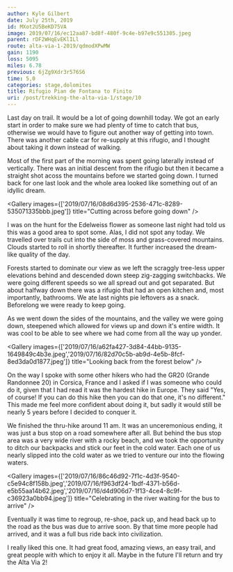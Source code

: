 ```yaml
---
author: Kyle Gilbert
date: July 25th, 2019
id: MXot2U5BeKD75VA
image: 2019/07/16/ec12aa87-bd8f-480f-9c4e-b97e9c551305.jpeg
parent: rDF2WHqEvEKlILl
route: alta-via-1-2019/qdmodXPwMW
gain: 1190
loss: 5095
miles: 6.78
previous: 6jZg9Xdr3r576S6
time: 5,0
categories: stage,dolomites
title: Rifugio Pian de Fontana to Finito
uri: /post/trekking-the-alta-via-1/stage/10
---
```


<Stats />

<Route />

Last day on trail. It would be a lot of going downhill today. We got an early
start in order to make sure we had plenty of time to catch that bus, otherwise
we would have to figure out another way of getting into town. There was another
cable car for re-supply at this rifugio, and I thought about taking it down
instead of walking.

Most of the first part of the morning was spent going laterally instead of
vertically. There was an initial descent from the rifugio but then it became a
straight shot acoss the mountains before we started going down. I turned back
for one last look and the whole area looked like something out of an idyllic
dream.

<Gallery images={['2019/07/16/08d6d395-2536-471c-8289-535071335bbb.jpeg']} title="Cutting across before going down" />

I was on the hunt for the Edelweiss flower as someone last night had told us
this was a good area to spot some. Alas, I did not spot any today. We travelled
over trails cut into the side of moss and grass-covered mountains. Clouds
started to roll in shortly thereafter. It further increased the dream-like
quality of the day.

Forests started to dominate our view as we left the scraggly tree-less upper
elevations behind and descended down steep zig-zagging switchbacks. We were
going different speeds so we all spread out and got separated. But about
halfway down there was a rifugio that had an open kitchen and, most importantly,
bathrooms. We ate last nights pie leftovers as a snack. Beforelong we were ready
to keep going.

As we went down the sides of the mountains, and the valley we were going down,
steepened which allowed for views up and down it's entire width. It was cool to
be able to see where we had come from all the way up yonder.

<Gallery images={['2019/07/16/a62fa427-3d84-44bb-9135-1649849c4b3e.jpeg','2019/07/16/82d70c5b-ab9d-4e5b-8fcf-8ed3da0d1877.jpeg']} title="Looking back from the forest below" />

On the way I spoke with some other hikers who had the GR20 (Grande Randonnee 20)
in Corsica, France and I asked if I was someone who could do it, given that I had
read it was the hardest hike in Europe. They said "Yes, of course! If you can do
this hike then you can do that one, it's no different." This made me feel more
confident about doing it, but sadly it would still be nearly 5 years before I
decided to conquer it.

We finished the thru-hike around 11 am. It was an unceremonious ending,
it was just a bus stop on a road somewhere after all. But behind the bus stop
area was a very wide river with a rocky beach, and we took the opportunity to
ditch our backpacks and stick our feet in the cold water. Each one of us nearly
slipped into the cold water as we tried to venture our into the flowing waters.

<Gallery images={['2019/07/16/86c46d92-7f1c-4d3f-9540-c5e94c8f158b.jpeg','2019/07/16/f963df24-1bdf-4371-b56d-e5b55aa14b62.jpeg','2019/07/16/d4d906d7-1f13-4ce4-8c9f-c36923a0bb94.jpeg']} title="Celebrating in the river waiting for the bus to arrive" />

Eventually it was time to regroup, re-shoe, pack up, and head back up to the
road as the bus was due to arrive soon. By that time more people had arrived,
and it was a full bus ride back into civilization.

I really liked this one. It had great food, amazing views, an easy trail,
and great people with which to enjoy it all. Maybe in the future I'll return
and try the Alta Via 2!

